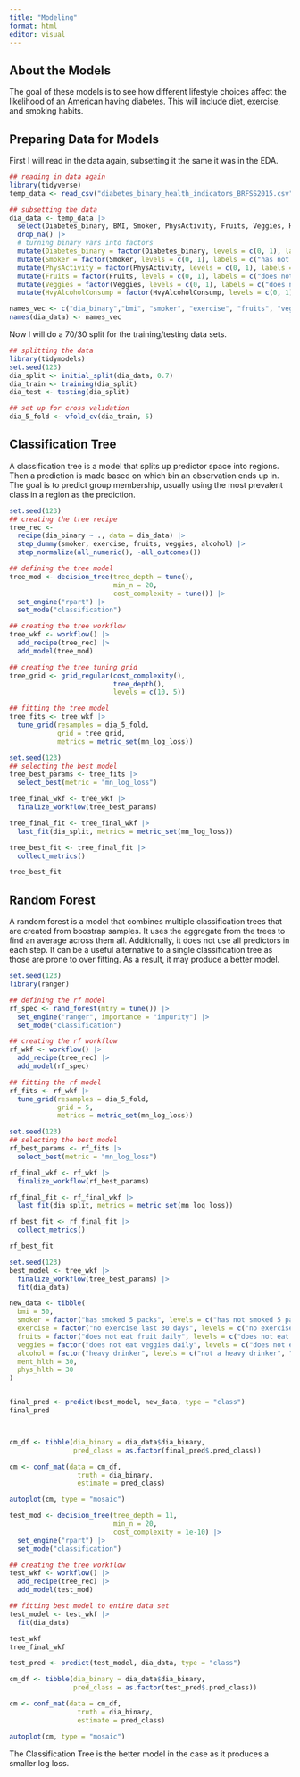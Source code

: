 ```yaml
---
title: "Modeling"
format: html
editor: visual
---
```


## About the Models
The goal of these models is to see how different lifestyle choices affect the likelihood of an American having diabetes. This will include diet, exercise, and smoking habits.

## Preparing Data for Models
First I will read in the data again, subsetting it the same it was in the EDA.
```r
## reading in data again
library(tidyverse)
temp_data <- read_csv("diabetes_binary_health_indicators_BRFSS2015.csv", col_names = TRUE)

## subsetting the data
dia_data <- temp_data |>
  select(Diabetes_binary, BMI, Smoker, PhysActivity, Fruits, Veggies, HvyAlcoholConsump, MentHlth, PhysHlth) |>
  drop_na() |>
  # turning binary vars into factors
  mutate(Diabetes_binary = factor(Diabetes_binary, levels = c(0, 1), labels = c("no diabetes", "diabetes"))) |>
  mutate(Smoker = factor(Smoker, levels = c(0, 1), labels = c("has not smoked 5 packs", "has smoked 5 packs"))) |>
  mutate(PhysActivity = factor(PhysActivity, levels = c(0, 1), labels = c("no exercise last 30 days", "has exercised last 30 days"))) |>
  mutate(Fruits = factor(Fruits, levels = c(0, 1), labels = c("does not eat fruit daily", "eats fruit daily"))) |>
  mutate(Veggies = factor(Veggies, levels = c(0, 1), labels = c("does not eat veggies daily", "eats veggies daily"))) |>
  mutate(HvyAlcoholConsump = factor(HvyAlcoholConsump, levels = c(0, 1), labels = c("not a heavy drinker", "heavy drinker")))

names_vec <- c("dia_binary","bmi", "smoker", "exercise", "fruits", "veggies", "alcohol", "ment_hlth", "phys_hlth")
names(dia_data) <- names_vec
```

Now I will do a 70/30 split for the training/testing data sets.
```r
## splitting the data
library(tidymodels)
set.seed(123)
dia_split <- initial_split(dia_data, 0.7)
dia_train <- training(dia_split)
dia_test <- testing(dia_split)

## set up for cross validation
dia_5_fold <- vfold_cv(dia_train, 5)
```

## Classification Tree
A classification tree is a model that splits up predictor space into regions. Then a prediction is made based on which bin an observation ends up in. The goal is to predict group membership, usually using the most prevalent class in a region as the prediction.
```r
set.seed(123)
## creating the tree recipe
tree_rec <-
  recipe(dia_binary ~ ., data = dia_data) |>
  step_dummy(smoker, exercise, fruits, veggies, alcohol) |>
  step_normalize(all_numeric(), -all_outcomes())

## defining the tree model
tree_mod <- decision_tree(tree_depth = tune(),
                          min_n = 20,
                          cost_complexity = tune()) |>
  set_engine("rpart") |>
  set_mode("classification")

## creating the tree workflow
tree_wkf <- workflow() |>
  add_recipe(tree_rec) |>
  add_model(tree_mod)

## creating the tree tuning grid
tree_grid <- grid_regular(cost_complexity(),
                          tree_depth(),
                          levels = c(10, 5))

## fitting the tree model
tree_fits <- tree_wkf |> 
  tune_grid(resamples = dia_5_fold,
            grid = tree_grid,
            metrics = metric_set(mn_log_loss))
```

```r
set.seed(123)
## selecting the best model
tree_best_params <- tree_fits |>
  select_best(metric = "mn_log_loss")

tree_final_wkf <- tree_wkf |>
  finalize_workflow(tree_best_params)

tree_final_fit <- tree_final_wkf |>
  last_fit(dia_split, metrics = metric_set(mn_log_loss))

tree_best_fit <- tree_final_fit |>
  collect_metrics()

tree_best_fit
```

## Random Forest
A random forest is a model that combines multiple classification trees that are created from boostrap samples. It uses the aggregate from the trees to find an average across them all. Additionally, it does not use all predictors in each step. It can be a useful alternative to a single classification tree as those are prone to over fitting. As a result, it may produce a better model.
```r
set.seed(123)
library(ranger)

## defining the rf model
rf_spec <- rand_forest(mtry = tune()) |>
  set_engine("ranger", importance = "impurity") |>
  set_mode("classification")

## creating the rf workflow
rf_wkf <- workflow() |>
  add_recipe(tree_rec) |>
  add_model(rf_spec)

## fitting the rf model
rf_fits <- rf_wkf |> 
  tune_grid(resamples = dia_5_fold,
            grid = 5,
            metrics = metric_set(mn_log_loss))
```

```r
set.seed(123)
## selecting the best model
rf_best_params <- rf_fits |>
  select_best(metric = "mn_log_loss")

rf_final_wkf <- rf_wkf |>
  finalize_workflow(rf_best_params)

rf_final_fit <- rf_final_wkf |>
  last_fit(dia_split, metrics = metric_set(mn_log_loss))

rf_best_fit <- rf_final_fit |>
  collect_metrics()

rf_best_fit
```
```r
set.seed(123)
best_model <- tree_wkf |>
  finalize_workflow(tree_best_params) |>
  fit(dia_data)

new_data <- tibble(
  bmi = 50,
  smoker = factor("has smoked 5 packs", levels = c("has not smoked 5 packs", "has smoked 5 packs")),
  exercise = factor("no exercise last 30 days", levels = c("no exercise last 30 days", "has exercised last 30 days")),
  fruits = factor("does not eat fruit daily", levels = c("does not eat fruit daily", "eats fruit daily")),
  veggies = factor("does not eat veggies daily", levels = c("does not eat veggies daily", "eats veggies daily")),
  alcohol = factor("heavy drinker", levels = c("not a heavy drinker", "heavy drinker")),
  ment_hlth = 30,
  phys_hlth = 30
)


final_pred <- predict(best_model, new_data, type = "class")
final_pred



cm_df <- tibble(dia_binary = dia_data$dia_binary,
                pred_class = as.factor(final_pred$.pred_class))

cm <- conf_mat(data = cm_df,
                 truth = dia_binary,
                 estimate = pred_class)

autoplot(cm, type = "mosaic")
```

```r
test_mod <- decision_tree(tree_depth = 11,
                          min_n = 20,
                          cost_complexity = 1e-10) |>
  set_engine("rpart") |>
  set_mode("classification")

## creating the tree workflow
test_wkf <- workflow() |>
  add_recipe(tree_rec) |>
  add_model(test_mod)

## fitting best model to entire data set
test_model <- test_wkf |>
  fit(dia_data)

test_wkf
tree_final_wkf

test_pred <- predict(test_model, dia_data, type = "class")

cm_df <- tibble(dia_binary = dia_data$dia_binary,
                pred_class = as.factor(test_pred$.pred_class))

cm <- conf_mat(data = cm_df,
                 truth = dia_binary,
                 estimate = pred_class)

autoplot(cm, type = "mosaic")
```


The Classification Tree is the better model in the case as it produces a smaller log loss.